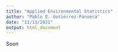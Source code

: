 ```yaml
---
title: "Applied Environmental Statistics"
author: "Pablo E. Gutiérrez-Fonseca"
date: "11/13/2021"
output: html_document
---
```



Soon